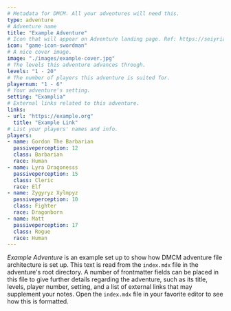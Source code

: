 ```yaml
---
# Metadata for DMCM. All your adventures will need this.
type: adventure
# Adventure name
title: "Example Adventure"
# Icon that will appear on Adventure landing page. Ref: https://seiyria.com/gameicons-font/
icon: "game-icon-swordman"
# A nice cover image.
image: "./images/example-cover.jpg"
# The levels this adventure advances through.
levels: "1 - 20"
# The number of players this adventure is suited for.
playernum: "1 - 6"
# Your adventure's setting.
setting: "Examplia"
# External links related to this adventure.
links:
- url: "https://example.org"
  title: "Example Link"
# List your players' names and info.
players:
- name: Gordon The Barbarian
  passiveperception: 12
  class: Barbarian
  race: Human
- name: Lyra Dragonesss
  passiveperception: 15
  class: Cleric
  race: Elf
- name: Zygyryz Xylmpyz
  passiveperception: 10
  class: Fighter
  race: Dragonborn
- name: Matt
  passiveperception: 17
  class: Rogue
  race: Human
---
```

_Example Adventure_ is an example set up to show how DMCM adventure file architecture is set up. This text is read from the `index.mdx` file in the adventure's root directory. A number of frontmatter fields can be placed in this file to give further details regarding the adventure, such as its title, levels, player number, setting, and a list of external links that may supplement your notes. Open the `index.mdx` file in your favorite editor to see how this is formatted.
